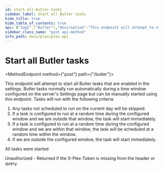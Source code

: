 ```yaml
---
id: start-all-butler-tasks
sidebar_label: Start all Butler tasks
hide_title: true
hide_table_of_contents: true
api: {"tags":["Butler"],"description":"This endpoint will attempt to start all Butler tasks that are enabled in the settings. Butler tasks normally run automatically during a time window configured on the server's Settings page but can be manually started using this endpoint. Tasks will run with the following criteria:\n1. Any tasks not scheduled to run on the current day will be skipped.\n2. If a task is configured to run at a random time during the configured window and we are outside that window, the task will start immediately.\n3. If a task is configured to run at a random time during the configured window and we are within that window, the task will be scheduled at a random time within the window.\n4. If we are outside the configured window, the task will start immediately.\n","operationId":"startAllButlerTasks","responses":{"200":{"description":"All tasks were started"},"401":{"description":"Unauthorized - Returned if the X-Plex-Token is missing from the header or query."}},"method":"post","path":"/butler","servers":[{"url":"{Protocol}://{Local IP}:{Port}","variables":{"Protocol":{"enum":["http","https"],"default":"http","description":"The protocl to use with your plex server"},"Local IP":{"default":"10.10.10.47","description":"The Local IP Address of your plex server"},"Port":{"default":"32400","description":"The port to access your plex server"}}},{"url":"https://plex.tv/api/v2"}],"security":[{"PlexToken":[]}],"securitySchemes":{"PlexToken":{"type":"apiKey","in":"header","name":"X-Plex-Token"}},"info":{"title":"Plex-API","description":"An Open API Spec for interacting with Plex.tv and Plex Servers","version":"0.0.1","contact":{"name":"Luke Hagar","email":"Lukeslakemail@gmail.com","url":"https://www.LukeHagar.com"}},"postman":{"name":"Start all Butler tasks","description":{"content":"This endpoint will attempt to start all Butler tasks that are enabled in the settings. Butler tasks normally run automatically during a time window configured on the server's Settings page but can be manually started using this endpoint. Tasks will run with the following criteria:\n1. Any tasks not scheduled to run on the current day will be skipped.\n2. If a task is configured to run at a random time during the configured window and we are outside that window, the task will start immediately.\n3. If a task is configured to run at a random time during the configured window and we are within that window, the task will be scheduled at a random time within the window.\n4. If we are outside the configured window, the task will start immediately.\n","type":"text/plain"},"url":{"path":["butler"],"host":["{{baseUrl}}"],"query":[],"variable":[]},"method":"POST"}}
sidebar_class_name: "post api-method"
info_path: docs/plex/plex-api
---
```



<h1 className={"openapi__heading"}>Start all Butler tasks</h1>

<MethodEndpoint method={"post"} path={"/butler"}></MethodEndpoint>



This endpoint will attempt to start all Butler tasks that are enabled in the settings. Butler tasks normally run automatically during a time window configured on the server's Settings page but can be manually started using this endpoint. Tasks will run with the following criteria:
1. Any tasks not scheduled to run on the current day will be skipped.
2. If a task is configured to run at a random time during the configured window and we are outside that window, the task will start immediately.
3. If a task is configured to run at a random time during the configured window and we are within that window, the task will be scheduled at a random time within the window.
4. If we are outside the configured window, the task will start immediately.


<div><div><ApiTabs><TabItem label={"200"} value={"200"}><div>

All tasks were started

</div><div></div></TabItem><TabItem label={"401"} value={"401"}><div>

Unauthorized - Returned if the X-Plex-Token is missing from the header or query.

</div><div></div></TabItem></ApiTabs></div></div>
